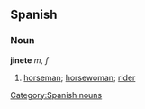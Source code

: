 == Spanish == 
=== Noun === 
'''jinete''' ''m, f'' 
# [[horseman]]; [[horsewoman]]; [[rider]] 
[[Category:Spanish nouns]]